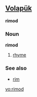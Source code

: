 ==[[Volapük]]==
'''rimod'''

===Noun===
'''rimod'''

# [[rhyme]]

===See also===
* [[rim]]

[[vo:rimod]]